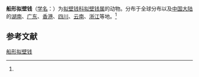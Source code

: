 {{Speciesbox
| name = 船形拟壁钱
| status = 
| status_system = 
| image = 
| genus = Oecobius
| species = navus
| authority = (Blackwall, 1859)<ref name='id12898'>{{cite web| url =http://www.bioinfo.cn/db05/BjdwSpecies.php?action=view&id=12898| title =船形拟壁钱| work =《中国动物物种编目数据库》| publisher =中国科学院微生物研究所| author =中国科学院动物研究所| accessdate =2009-04-28| deadurl =yes| archiveurl =https://web.archive.org/web/20160305021854/http://www.bioinfo.cn/db05/BjdwSpecies.php?action=view&id=12898| archivedate =2016-03-05}}</ref>
}}

'''船形拟壁钱'''（[[学名|学名]]：{{lang|la|''Oecobius navus''}}）为[[拟壁钱科|拟壁钱科]][[拟壁钱属|拟壁钱属]]的动物。分布于全球分布以及[[中国大陆|中国大陆]]的[[湖南|湖南]]、[[广东|广东]]、[[香港|香港]]、[[四川|四川]]、[[云南|云南]]、[[浙江|浙江]]等地。<ref name='id12898'/>

== 参考文献 ==
{{reflist}}

{{Wikispecies|Oecobius navus}}
{{Taxonbar|from=Q3103892}}

[[Category:拟壁钱属|船形拟壁钱]]


{{蜘蛛小作品}}